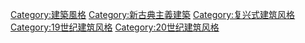 [[Category:建築風格|Category:建築風格]]
[[Category:新古典主義建築|Category:新古典主義建築]]
[[Category:复兴式建筑风格|Category:复兴式建筑风格]]
[[Category:19世纪建筑风格|Category:19世纪建筑风格]]
[[Category:20世纪建筑风格|Category:20世纪建筑风格]]